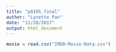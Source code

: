 ```yaml
---
title: "p8105_final"
author: "Lynette Pan"
date: "11/20/2017"
output: html_document
---
```


```r
movie = read.csv("IMDB-Movie-Data.csv")




```

